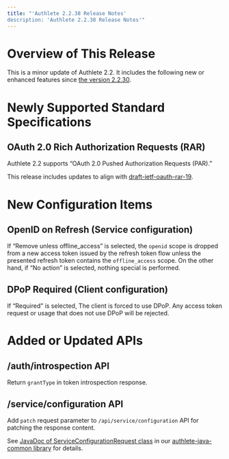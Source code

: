 ```yaml
---
title: "'Authlete 2.2.38 Release Notes'
description: 'Authlete 2.2.38 Release Notes'"
---
```


# Overview of This Release

This is a minor update of Authlete 2.2. It includes the following new or enhanced features since [the version 2.2.30](../2.2.30).

# Newly Supported Standard Specifications

## OAuth 2.0 Rich Authorization Requests (RAR)

Authlete 2.2 supports “OAuth 2.0 Pushed Authorization Requests (PAR).”

This release includes updates to align with [draft-ietf-oauth-rar-19](https://datatracker.ietf.org/doc/html/draft-ietf-oauth-rar-19).

# New Configuration Items

## OpenID on Refresh (Service configuration)

If “Remove unless offline_access” is selected, the `openid` scope is dropped from a new access token issued by the refresh token flow unless the presented refresh token contains the `offline_access` scope. On the other hand, if “No action” is selected, nothing special is performed.

## DPoP Required (Client configuration)

If “Required” is selected, The client is forced to use DPoP. Any access token request or usage that does not use DPoP will be rejected.

# Added or Updated APIs

## /auth/introspection API

Return `grantType` in token introspection response.

## /service/configuration API

Add `patch` request parameter to `/api/service/configuration` API for patching the response content.

See [JavaDoc of ServiceConfigurationRequest class](https://authlete.github.io/authlete-java-common/com/authlete/common/dto/ServiceConfigurationRequest.html) in our [authlete-java-common library](https://github.com/authlete/authlete-java-common/) for details.
